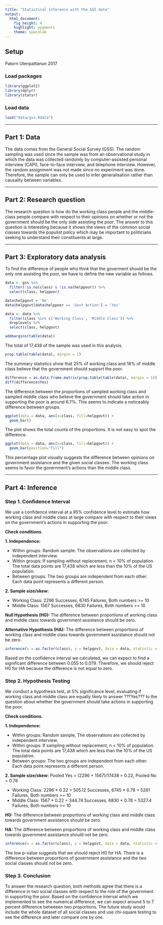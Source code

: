 ```yaml
---
title: "Statistical inference with the GSS data"
output: 
  html_document: 
    fig_height: 4
    highlight: pygments
    theme: spacelab
---
```


## Setup

Patorn Utenpattanun 2017

### Load packages

```r
library(ggplot2)
library(dplyr)
library(statsr)
```

### Load data

```r
load("data/gss.Rdata")
```

* * *

## Part 1: Data
The data comes from the General Social Survey (GSS). The random sampling was used since the sample was from an observational study in which the data was collected randomly by computer-assisted personal interview (CAPI), face-to-face interview, and telephone interview. However, the random assignment was not made since no experiment was done. Therefore, the sample can only be used to infer generalisation rather than causality between variables.

* * *

## Part 2: Research question

The research question is how do the working class people and the middle-class people compare with respect to their opinions on whether or not the government should be the only side assisting the poor. The answer to this question is interesting because it shows the views of the common social classes towards the populist policy which may be important to politicians seeking to understand their constituents at large.

* * *

## Part 3: Exploratory data analysis

To find the difference of people who think that the goverment should be the only one assisting the poor, we have to define the new variable as follows. 

```r

data <- gss %>%
  filter(!is.na(class) & !is.na(helppoor)) %>%
  select(class, helppoor)

data$helpgovt = 'No'
data$helpgovt[data$helppoor == 'Govt Action'] = 'Yes'

data <- data %>%
  filter(class %in% c('Working Class', 'Middle Class')) %>%
  droplevels %>% 
  select(class, helpgovt) 
```

```r
addmargins(table(data))
```

The total of 17,438 of the sample was used in this analysis. 

```r
prop.table(table(data), margin = 1)
```

The summary statistics show that 25% of working class and 18% of middle class believe that the government should support the poor.

```r
difference = as.data.frame.matrix(prop.table(table(data), margin = 1))
diff(difference$Yes)
```

The difference between the proportions of sampled working class and sampled middle class who believe the government should take action in supporting the poor is around 6.7%. This seems to indicate a noticeably difference between groups.

```r

ggplot(data = data, aes(x=class, fill=helpgovt)) + 
  geom_bar()
```

The plot shows the total counts of the proportions. It is not easy to spot the difference.

```r
ggplot(data = data, aes(x=class, fill=helpgovt)) + 
  geom_bar(position="fill")
```

This percentage plot visually suggests the difference between opinions on government assistance and the given social classes. The working class seems to favor the government's actions than the middle class.

* * *

## Part 4: Inference

### Step 1. Confidence Interval

We use a confidence interval at a 95% confidence level to estimate how working class and middle class at large compare with respect to their views on the government's actions in supporting the poor.

**Check conditions**.

**1. Independence:** 

- Within groups: Random sample: The observations are collected by independent interview.
- Within groups: If sampling without replacement, n < 10% of population. The total data points are 17,438 which are less than the 10% of the US population.
- Between groups: The two groups are independent from each other: Each data point represents a different person.

**2. Sample size/skew:**

- Working Class: 2296 Successes, 6745 Failures, Both numbers >= 10
- Middle Class: 1567 Successes, 6830 Failures, Both numbers >= 10


**Null Hypothesis (H0):** The difference between proportions of working class and middle class towards government assistance should be zero.  

**Alternative Hypothesis (HA):** The difference between proportions of working class and middle class towards government assistance should not be zero. 

```r
inference(x = as.factor(class), y = helpgovt, data = data, statistic = "proportion", type = "ci", method = "theoretical", success = "Yes", conf_level = 0.95)
```

Based on the confidence interval we calculated, we can expect to find a significant difference between 0.055 to 0.079. Therefore, we should reject H0 for HA because the difference is not equal to zero.

### Step 2. Hypothesis Testing

We conduct a hypothesis test, at 5% significance level, evaluating if working class and middle class are equally likely to answer ???Yes??? to the question about whether the government should take actions in supporting the poor.

**Check conditions.**

**1. Independence:**

- Within groups: Random sample, The observations are collected by independent interview.
- Within groups: If sampling without replacement, n < 10% of population. The total data points are 17,438 which are less than the 10% of the US population.
- Between groups: The two groups are independent from each other: Each data point represents a different person.

**2. Sample size/skew:** Pooled Yes = (2296 + 1567)/17438 = 0.22, Pooled No = 0.78

- Working Class: 2296 * 0.22 = 505.12 Successes, 6745 * 0.78 = 5261 Failures, Both numbers >= 10
- Middle Class: 1567 * 0.22 = 344.74 Successes, 6830 * 0.78 = 5327.4 Failures, Both numbers >= 10


**H0:** The difference between proportions of working class and middle class towards government assistance should be zero.

**HA:** The difference between proportions of working class and middle class towards government assistance should not be zero.

```r
inference(x = as.factor(class), y = helpgovt, data = data, statistic = "proportion", type = "ht", alternative = 'twosided', method = "theoretical", success = "Yes", sig_level = 0.05)
```

The low p-value suggests that we should reject H0 for HA. There is a difference between proportions of government assistance and the two social classes should not be zero. 

### Step 3. Conclusion

To answer the research question, both methods agree that there is a difference in two social classes with respect to the role of the government in supporting the poor. Based on the confidence interval which we implemented to see the numerical difference, we can expect around 5 to 7 percent difference betweeen two proportions. The future study would include the whole dataset of all social classes and use chi-square testing to see the difference and later compare one by one.  
